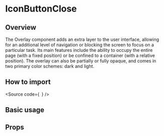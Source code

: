 

<Meta of={Stories} />

<H1>IconButtonClose</H1>

<H2>Overview</H2>

The Overlay component adds an extra layer to the user interface,
allowing for an additional level of navigation or blocking the
screen to focus on a particular task. Its main features include
the ability to occupy the entire page (with a fixed position) or
be confined to a container (with a relative position).
The overlay can also be partially or fully opaque,
and comes in two primary color schemes: dark and light.

<H2>How to import</H2>

<Source
  code={`
`}
/>

<H2>Basic usage</H2>

<Canvas of={Stories.Base} />

<H2>Props</H2>

<ArgTypes of={Stories} />
